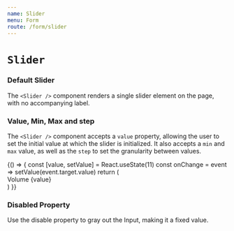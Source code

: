 ```yaml
---
name: Slider
menu: Form
route: /form/slider
---
```



# `Slider`

<ComponentDetail
  of="Slider"
  status="experimental"
  github="Form/Inputs/Slider/Slider"
/>

### Default Slider

The `<Slider />` component renders a single slider element on the page, with no accompanying label.


<Playground>
  <Slider />
</Playground>

### Value, Min, Max and step

The `<Slider />` component accepts a `value` property, allowing the user to set the initial value at which the slider is initialized.
It also accepts a `min` and `max` value, as well as the `step` to set the granularity between values.

<Playground>
  {() => {
    const [value, setValue] = React.useState(11)
    const onChange = event => setValue(event.target.value)
    return (
      <div>
        <Slider min={1} max={11} value={value} step={1} onChange={onChange} />
        <Text>Volume {value}</Text>
      </div>
    )
  }}
</Playground>

### Disabled Property

Use the disable property to gray out the Input, making it a fixed value.

<Playground>
  <Slider disabled />
</Playground>
